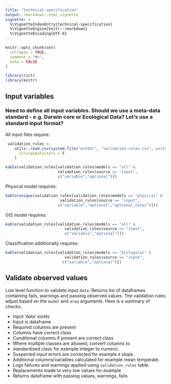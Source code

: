 ```yaml
---
title: "technical-specification"
output: rmarkdown::html_vignette
vignette: >
  %\VignetteIndexEntry{technical-specification}
  %\VignetteEngine{knitr::rmarkdown}
  %\VignetteEncoding{UTF-8}
---
```


```r
knitr::opts_chunk$set(
  collapse = TRUE,
  comment = "#>",
  echo = FALSE
)
```

```r
library(rict)
library(knitr)
```

## Input variables

### Need to define all input variables. Should we use a meta-data standard - e.g. Darwin core or Ecological Data? Let's use a standard input format?

All input files require:
```r
 validation_rules <-
    utils::read.csv(system.file("extdat", "validation-rules.csv", package = "rict"),
      stringsAsFactors = F
    )

kable(validation_rules[validation_rules$models == "all" &
                       validation_rules$source == "input",
                       c("variable","optional")])
```

Physical model requires:
```r

kable(unique(validation_rules[validation_rules$models == "physical" &
                        validation_rules$source == "input",
                       c("variable","optional","optional_notes")]))
```

GIS model requires:
```r

kable(validation_rules[validation_rules$models == "all" &
                          validation_rules$source == "input",
                          c("variable","optional")])
```

Classification additionally requires:
```r
kable(validation_rules[validation_rules$models == "biological" &
                          validation_rules$source == "input",
                         c("variable","optional")])
```

## Validate observed values

Low level function to validate input `data`. Returns list of dataframes
containing fails, warnings and passing observed values. The validation rules
adjust based on the `model` and `area` arguments. Here is a summary of
checks:
  
* Input 'data' exists
* Input is dataframe
* Required columns are present
* Columns have correct class
* Conditional columns if present are correct class
* Where multiple classes are allowed, convert columns to
* standardised class for example integer to numeric.
* Suspected input errors are corrected for example `0` slope.
* Additional columns/variables calculated for example mean temperate.
* Logs failures and warnings applied using `validation_rules` table.
* Replacements made to very low values for example
* Returns dataframe with passing values, warnings, fails
